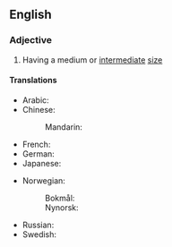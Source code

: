 ==English==

===Adjective===
{{en-adj|-|head=[[medium]]-[[sized]]}}

# Having a medium or [[intermediate]] [[size]]

====Translations====
{{trans-top|having a medium or intermediate size}}
* Arabic: {{t|ar|مُتَوَسِّط اَلْحَجْم}}
* Chinese:
*: Mandarin: {{t+|cmn|中型|tr=zhōngxíng|sc=Hani}}
* French: {{t|fr|de grandeur moyenne}}
* German: {{t+|de|mittelgroß}}
* Japanese: {{t+|ja|中型|tr=ちゅうがた, chūgata|sc=Jpan}}
{{trans-mid}}
* Norwegian:
*: Bokmål: {{t|nb|mellomstor}}
*: Nynorsk: {{t|nn|mellomstor}}
* Russian: {{t|ru|сре́днего разме́ра|tr=srédnevo razméra}}
* Swedish: {{t|sv|mellanstor}}
{{trans-bottom}}